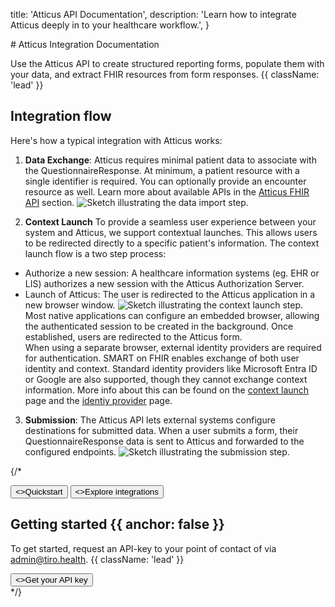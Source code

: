 
  title: 'Atticus API Documentation',
  description:
    'Learn how to integrate Atticus deeply in to your healthcare workflow.',
}

<HeroPattern />
# Atticus Integration Documentation

Use the Atticus API to create structured reporting forms, populate them with your data, and extract FHIR resources from form responses. {{ className: 'lead' }}

## Integration flow
Here's how a typical integration with Atticus works:

1. **Data Exchange**:
Atticus requires minimal patient data to associate with the QuestionnaireResponse. At minimum, a patient resource with a single identifier is required. You can optionally provide an encounter resource as well.
Learn more about available APIs in the [Atticus FHIR API](./fhir) section.
![Sketch illustrating the data import step.](/data-import.svg)

2. **Context Launch**
To provide a seamless user experience between your system and Atticus, we support contextual launches. This allows users to be redirected directly to a specific patient's information. The context launch flow is a two step process:
- Authorize a new session: A healthcare information systems (eg. EHR or LIS) authorizes a new session with the Atticus Authorization Server.
- Launch of Atticus: The user is redirected to the Atticus application in a new browser window.
![Sketch illustrating the context launch step.](/context-launch.svg)
Most native applications can configure an embedded browser, allowing the authenticated session to be created in the background. Once established, users are redirected to the Atticus form.\
When using a separate browser, external identity providers are required for authentication. SMART on FHIR enables exchange of both user identity and context.
Standard identity providers like Microsoft Entra ID or Google are also supported, though they cannot exchange context information.
More info about this can be found on the [context launch](./context) page and the [identiy provider](./identity-provider) page.

3. **Submission**:
The Atticus API lets external systems configure destinations for submitted data.
When a user submits a form, their QuestionnaireResponse data is sent to Atticus and forwarded to the configured endpoints.
![Sketch illustrating the submission step.](/submission.svg)

{/*
<div className="not-prose mb-16 mt-6 flex gap-3">
  <Button href="/quickstart" arrow="right">
    <>Quickstart</>
  </Button>
  <Button href="/intergrations" variant="outline">
    <>Explore integrations</>
  </Button>
</div>


## Getting started {{ anchor: false }}

To get started, request an API-key to your point of contact of via [admin@tiro.health](mailto:admin@tiro.health). {{ className: 'lead' }}

<div className="not-prose">
  <Button href="mailto:admin@tiro.health" variant="text" arrow="right">
    <>Get your API key</>
  </Button>
</div>

<Guides />

<Resources />
*/}
